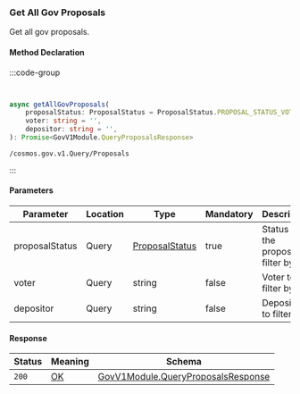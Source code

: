 ### Get All Gov Proposals

Get all gov proposals.


#### Method Declaration

:::code-group

```python [Python]
```

```rust [Rust]
```

```typescript [TypeScript]
async getAllGovProposals(
    proposalStatus: ProposalStatus = ProposalStatus.PROPOSAL_STATUS_VOTING_PERIOD,
    voter: string = '',
    depositor: string = '',
): Promise<GovV1Module.QueryProposalsResponse> 
```

```url
/cosmos.gov.v1.Query/Proposals
```

:::

#### Parameters

| Parameter         | Location  | Type              | Mandatory | Description                           |
| ----------------- | --------- | ----------------- | --------- | ------------------------------------- |
| proposalStatus    | Query     | [ProposalStatus]  | true      | Status of the proposal to filter by.  |
| voter             | Query     | string            | false     | Voter to filter by                    |
| depositor         | Query     | string            | false     | Depositor to filter by.               |

#### Response

| Status    | Meaning   | Schema                                |
| --------- | --------- | ------------------------------------- |
| `200`     | [OK]      | [GovV1Module.QueryProposalsResponse]  |

[ProposalStatus]: /types/cosmos
[OK]: /types/ok
[GovV1Module.QueryProposalsResponse]: /types/cosmos

